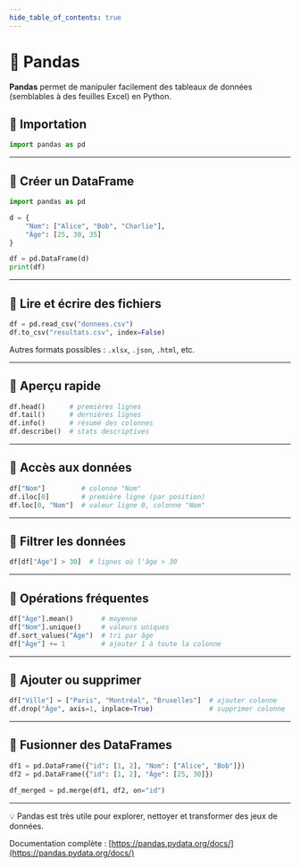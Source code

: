 ```yaml
---
hide_table_of_contents: true
---
```


# 🐼 Pandas

**Pandas** permet de manipuler facilement des tableaux de données (semblables à des feuilles Excel) en Python.

## 🔹 Importation

```python
import pandas as pd
```

---

## 🔹 Créer un DataFrame

```python
import pandas as pd

d = {
    "Nom": ["Alice", "Bob", "Charlie"],
    "Âge": [25, 30, 35]
}

df = pd.DataFrame(d)
print(df)
```

---

## 🔹 Lire et écrire des fichiers

```python
df = pd.read_csv("donnees.csv")
df.to_csv("resultats.csv", index=False)
```

Autres formats possibles : `.xlsx`, `.json`, `.html`, etc.

---

## 🔹 Aperçu rapide

```python
df.head()      # premières lignes
df.tail()      # dernières lignes
df.info()      # résumé des colonnes
df.describe()  # stats descriptives
```

---

## 🔹 Accès aux données

```python
df["Nom"]         # colonne "Nom"
df.iloc[0]        # première ligne (par position)
df.loc[0, "Nom"]  # valeur ligne 0, colonne "Nom"
```

---

## 🔹 Filtrer les données

```python
df[df["Âge"] > 30]  # lignes où l'âge > 30
```

---

## 🔹 Opérations fréquentes

```python
df["Âge"].mean()       # moyenne
df["Nom"].unique()     # valeurs uniques
df.sort_values("Âge")  # tri par âge
df["Âge"] += 1         # ajouter 1 à toute la colonne
```

---

## 🔹 Ajouter ou supprimer

```python
df["Ville"] = ["Paris", "Montréal", "Bruxelles"]  # ajouter colonne
df.drop("Âge", axis=1, inplace=True)              # supprimer colonne
```

---

## 🔹 Fusionner des DataFrames

```python
df1 = pd.DataFrame({"id": [1, 2], "Nom": ["Alice", "Bob"]})
df2 = pd.DataFrame({"id": [1, 2], "Âge": [25, 30]})

df_merged = pd.merge(df1, df2, on="id")
```

---

💡 Pandas est très utile pour explorer, nettoyer et transformer des jeux de données.

Documentation complète : [https://pandas.pydata.org/docs/](https://pandas.pydata.org/docs/)